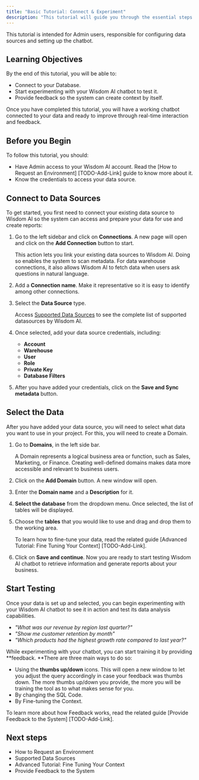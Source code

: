 ```yaml
---
title: "Basic Tutorial: Connect & Experiment"
description: "This tutorial will guide you through the essential steps to connect your data source to the Wisdom AI platform and begin testing your chatbot capabilities."
---
```


This tutorial is intended for Admin users, responsible for configuring data sources and setting up the chatbot.

## Learning Objectives

By the end of this tutorial, you will be able to:

- Connect to your Database.
- Start experimenting with your Wisdom AI chatbot to test it.
- Provide feedback so the system can create context by itself.

Once you have completed this tutorial, you will have a working chatbot connected to your data and ready to improve through real-time interaction and feedback.

## Before you Begin

To follow this tutorial, you should:

- Have Admin access to your Wisdom AI account. Read the [How to Request an Environment] [TODO-Add-Link] guide to know more about it.
- Know the credentials to access your data source.

## Connect to Data Sources

To get started, you first need to connect your existing data source to Wisdom AI so the system can access and prepare your data for use and create reports:

1. Go to the left sidebar and click on **Connections**. A new page will open and click on the **Add Connection** button to start.

   <Note>
     This action lets you link your existing data sources to Wisdom AI. Doing so enables the system to scan metadata. For data warehouse connections, it also allows Wisdom AI to fetch data when users ask questions in natural language.
   </Note>
2. Add a **Connection name**. Make it representative so it is easy to identify among other connections.
3. Select the **Data Source** type.

   <Info>
     Access <u>Supported Data Sources</u> to see the complete list of supported datasources by Wisdom AI.
   </Info>
4. Once selected, add your data source credentials, including:
   - **Account**
   - **Warehouse**
   - **User**
   - **Role**
   - **Private Key**
   - **Database Filters**
5. After you have added your credentials, click on the **Save and Sync metadata** button.

## Select the Data

After you have added your data source, you will need to select what data you want to use in your project. For this, you will need to create a Domain.

1. Go to **Domains**, in the left side bar.

   <Note>
     A Domain represents a logical business area or function, such as Sales, Marketing, or Finance. Creating well-defined domains makes data more accessible and relevant to business users.
   </Note>
2. Click on the **Add Domain** button. A new window will open.
3. Enter the **Domain name** and a **Description** for it.
4. **Select the database** from the dropdown menu. Once selected, the list of tables will be displayed.
5. Choose the **tables** that you would like to use and drag and drop them to the working area.

   <Note>
     To learn how to fine-tune your data, read the related guide [Advanced Tutorial: Fine Tuning Your Context] [TODO-Add-Link].
   </Note>
6. Click on **Save and continue**. Now you are ready to start testing Wisdom AI chatbot to retrieve information and generate reports about your business.

## Start Testing

Once your data is set up and selected, you can begin experimenting with your Wisdom AI chatbot to see it in action and test its data analysis capabilities.

- _"What was our revenue by region last quarter?"_
- _"Show me customer retention by month"_
- _"Which products had the highest growth rate compared to last year?"_

While experimenting with your chatbot, you can start training it by providing **feedback. **There are three main ways to do so:

- Using the **thumbs up/down** icons. This will open a new window to let you adjust the query accordingly in case your feedback was thumbs down. The more thumbs up/down you provide, the more you will be training the tool as to what makes sense for you.
- By changing the SQL Code.
- By Fine-tuning the Context.

To learn more about how Feedback works, read the related guide [Provide Feedback to the System] [TODO-Add-Link]. 

## Next steps

- How to Request an Environment
- Supported Data Sources
- Advanced Tutorial: Fine Tuning Your Context
- Provide Feedback to the System